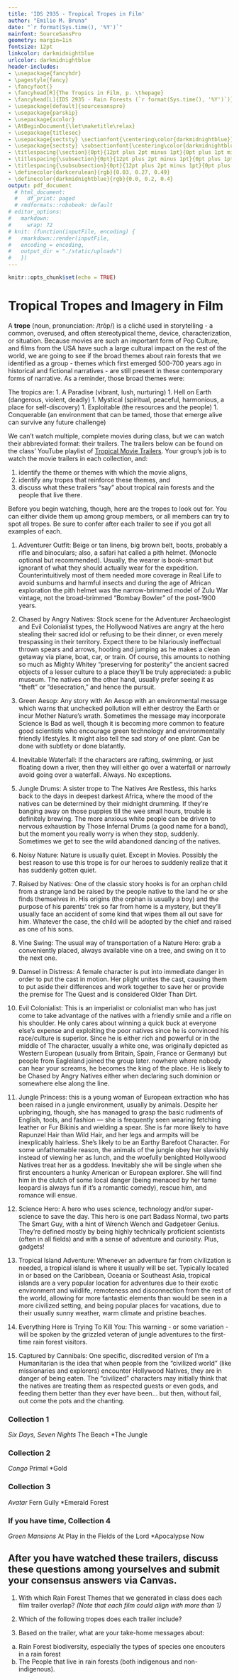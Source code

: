 ```yaml
---
title: 'IDS 2935 - Tropical Tropes in Film'
author: "Emilio M. Bruna"
date: "`r format(Sys.time(), '%Y')`"
mainfont: SourceSansPro
geometry: margin=1in
fontsize: 12pt
linkcolor: darkmidnightblue
urlcolor: darkmidnightblue
header-includes:
- \usepackage{fancyhdr}
- \pagestyle{fancy}
- \fancyfoot{}
- \fancyhead[R]{The Tropics in Film, p. \thepage}
- \fancyhead[L]{IDS 2935 - Rain Forests (`r format(Sys.time(), '%Y')`)}
- \usepackage[default]{sourcesanspro}
- \usepackage{parskip}
- \usepackage{xcolor}
- \AtBeginDocument{\let\maketitle\relax}
- \usepackage{titlesec}
- \usepackage{sectsty} \sectionfont{\centering\color{darkmidnightblue}}
- \usepackage{sectsty} \subsectionfont{\centering\color{darkmidnightblue}}
- \titlespacing{\section}{0pt}{12pt plus 2pt minus 1pt}{0pt plus 1pt minus 1pt}
- \titlespacing{\subsection}{0pt}{12pt plus 2pt minus 1pt}{0pt plus 1pt minus 1pt}
- \titlespacing{\subsubsection}{0pt}{12pt plus 2pt minus 1pt}{0pt plus 1pt minus 1pt}
- \definecolor{darkcerulean}{rgb}{0.03, 0.27, 0.49}
- \definecolor{darkmidnightblue}{rgb}{0.0, 0.2, 0.4}
output: pdf_document
  # html_document:
  #   df_print: paged
  # rmdformats::robobook: default
# editor_options: 
#   markdown: 
#     wrap: 72
# knit: (function(inputFile, encoding) {
#   rmarkdown::render(inputFile,
#   encoding = encoding,
#   output_dir = "./static/uploads")
#   })
---
```


```r
knitr::opts_chunk$set(echo = TRUE)
```
# Tropical Tropes and Imagery in Film
<!-- \vspace{0.5cm} -->

A **trope** (noun, pronunciation: /trōp/) is a cliché used in storytelling - a common, overused, and often stereotypical theme, device, characterization, or situation. Because movies are such an important form of Pop Culture, and films from the USA have such a large cultural impact on the rest of the world, we are going to see if the broad themes about rain forests that we identified as a group - themes which first emerged 500-700 years ago in historical and fictional narratives - are still present in these contemporary forms of narrative.  As a reminder, those broad themes were:

The tropics are:
1. A Paradise (vibrant, lush, nurturing)
1. Hell on Earth (dangerous, violent, deadly)
1. Mystical (spiritual, peaceful, harmonious, a place for self-discovery)
1. Exploitable (the resources and the people)
1. Conquerable (an environment that can be tamed, those that emerge alive can survive any future challenge)

We can't watch multiple, complete movies during class, but we can watch their abbreviated format: their trailers. The trailers below can be found on the class' YouTube playlist of [Tropical Movie Trailers](https://youtube.com/playlist?list=PL5YVP-qXy1H9hSnUQ6B2VoOfgf16sGHc-&si=9rLnB7vH3Ecppa0s). Your group's job is to watch the movie trailers in each collection, and:

(1) identify the theme or themes with which the movie aligns, 
(2) identify any tropes that reinforce these themes, and 
(3) discuss what these trailers "say" about tropical rain forests and the people that live there.

Before you begin watching, though, here are the tropes to look out for. You can either divide them up among group members, or all members can try to spot all tropes. Be sure to confer after each trailer to see if you got all examples of each. 

1. Adventurer Outfit: Beige or tan linens, big brown belt, boots, probably a rifle and binoculars; also, a safari hat called a pith helmet. (Monocle optional but recommended). Usually, the wearer is book-smart but ignorant of what they should actually wear for the expedition. Counterintuitively most of them needed more coverage in Real Life to avoid sunburns and harmful insects and during the age of African exploration the pith helmet was the narrow-brimmed model of Zulu War vintage, not the broad-brimmed "Bombay Bowler" of the post-1900 years.

2. Chased by Angry Natives: Stock scene for the Adventurer Archaeologist and Evil Colonialist types, the Hollywood Natives are angry at the hero stealing their sacred idol or refusing to be their dinner, or even merely trespassing in their territory. Expect there to be hilariously ineffectual thrown spears and arrows, hooting and jumping as he makes a clean getaway via plane, boat, car, or train. Of course, this amounts to nothing so much as Mighty Whitey "preserving for posterity" the ancient sacred objects of a lesser culture to a place they’ll be truly appreciated: a public museum. The natives on the other hand, usually prefer seeing it as "theft" or "desecration," and hence the pursuit.

3. Green Aesop: Any story with An Aesop with an environmental message which warns that unchecked pollution will either destroy the Earth or incur Mother Nature’s wrath. Sometimes the message may incorporate Science Is Bad as well, though it is becoming more common to feature good scientists who encourage green technology and environmentally friendly lifestyles. It might also tell the sad story of one plant. Can be done with subtlety or done blatantly.

4. Inevitable Waterfall: If the characters are rafting, swimming, or just floating down a river, then they will either go over a waterfall or narrowly avoid going over a waterfall. Always. No exceptions.

5. Jungle Drums: A sister trope to The Natives Are Restless, this harks back to the days in deepest darkest Africa, where the mood of the natives can be determined by their midnight drumming. If they’re banging away on those puppies till the wee small hours, trouble is definitely brewing. The more anxious white people can be driven to nervous exhaustion by Those Infernal Drums (a good name for a band), but the moment you really worry is when they stop, suddenly. Sometimes we get to see the wild abandoned dancing of the natives.

6. Noisy Nature: Nature is usually quiet. Except in Movies. Possibly the best reason to use this trope is for our heroes to suddenly realize that it has suddenly gotten quiet.

7. Raised by Natives: One of the classic story hooks is for an orphan child from a strange land be raised by the people native to the land he or she finds themselves in. His origins (the orphan is usually a boy) and the purpose of his parents’ trek so far from home is a mystery, but they’ll usually face an accident of some kind that wipes them all out save for him. Whatever the case, the child will be adopted by the chief and raised as one of his sons.

8. Vine Swing: The usual way of transportation of a Nature Hero: grab a conveniently placed, always available vine on a tree, and swing on it to the next one.

9. Damsel in Distress: A female character is put into immediate danger in order to put the cast in motion. Her plight unites the cast, causing them to put aside their differences and work together to save her or provide the premise for The Quest and is considered Older Than Dirt.

10. Evil Colonialist: This is an imperialist or colonialist man who has just come to take advantage of the natives with a friendly smile and a rifle on his shoulder. He only cares about winning a quick buck at everyone else’s expense and exploiting the poor natives since he is convinced his race/culture is superior. Since he is either rich and powerful or in the middle of The character, usually a white one, was originally depicted as Western European (usually from Britain, Spain, France or Germany) but people from Eagleland joined the group later. nowhere where nobody can hear your screams, he becomes the king of the place. He is likely to be Chased by Angry Natives either when declaring such dominion or somewhere else along the line.

11. Jungle Princess: this is a young woman of European extraction who has been raised in a jungle environment, usually by animals. Despite her upbringing, though, she has managed to grasp the basic rudiments of English, tools, and fashion — she is frequently seen wearing fetching leather or Fur Bikinis and wielding a spear. She is far more likely to have Rapunzel Hair than Wild Hair, and her legs and armpits will be inexplicably hairless. She’s likely to be an Earthy Barefoot Character. For some unfathomable reason, the animals of the jungle obey her slavishly instead of viewing her as lunch, and the woefully benighted Hollywood Natives treat her as a goddess. Inevitably she will be single when she first encounters a hunky American or European explorer. She will find him in the clutch of some local danger (being menaced by her tame leopard is always fun if it’s a romantic comedy), rescue him, and romance will ensue.

12. Science Hero: A hero who uses science, technology and/or super-science to save the day. This hero is one part Badass Normal, two parts The Smart Guy, with a hint of Wrench Wench and Gadgeteer Genius. They’re defined mostly by being highly technically proficient scientists (often in all fields) and with a sense of adventure and curiosity. Plus, gadgets!

13. Tropical Island Adventure: Whenever an adventure far from civilization is needed, a tropical island is where it usually will be set. Typically located in or based on the Caribbean, Oceania or Southeast Asia, tropical islands are a very popular location for adventures due to their exotic environment and wildlife, remoteness and disconnection from the rest of the world, allowing for more fantastic elements than would be seen in a more civilized setting, and being popular places for vacations, due to their usually sunny weather, warm climate and pristine beaches.

14. Everything Here is Trying To Kill You: This warning - or some variation - will be spoken by the grizzled veteran of jungle adventures to the first-time rain forest visitors.

15. Captured by Cannibals: One specific, discredited version of I’m a Humanitarian is the idea that when people from the "civilized world" (like missionaries and explorers) encounter Hollywood Natives, they are in danger of being eaten. The "civilized" characters may initially think that the natives are treating them as respected guests or even gods, and feeding them better than they ever have been... but then, without fail, out come the pots and the chanting.


### Collection 1 
*Six Days, Seven Nights
*The Beach
*The Jungle

### Collection 2 
*Congo
*Primal
*Gold 

### Collection 3 
*Avatar
*Fern Gully
*Emerald Forest

### If you have time, Collection 4
*Green Mansions
*At Play in the Fields of the Lord
*Apocalypse Now


## After you have watched these trailers, discuss these questions among yourselves and submit your consensus answers via Canvas. 

1. With which Rain Forest Themes that we generated in class does each film trailer overlap? _(Note that each film could align with more than 1)_
2. Which of the following tropes does each trailer include? 

3. Based on the trailer, what are your take-home messages about:

a) Rain Forest biodiversity, especially the types of species one encouters in a rain forest
b) The People that live in rain forests (both indigenous and non-indigenous).
